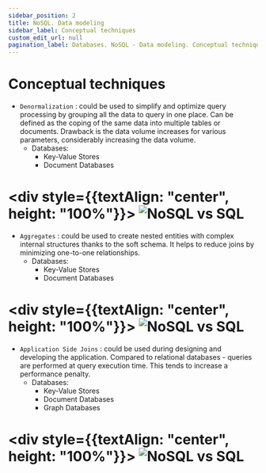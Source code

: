 ```yaml
---
sidebar_position: 2
title: NoSQL. Data modeling
sidebar_label: Conceptual techniques
custom_edit_url: null
pagination_label: Databases. NoSQL - Data modeling. Conceptual techniques
---
```


# Conceptual techniques

- ```Denormalization``` :
could be used to simplify and optimize query processing by grouping all the data to query in one place.
Can be defined as the coping of the same data into multiple tables or documents.
Drawback is the data volume increases for various parameters, considerably increasing the data volume.
  - Databases:
    - Key-Value Stores
    - Document Databases

# <div style={{textAlign: "center", height: "100%"}}> ![NoSQL vs SQL](../img/denormalization.png) </div>

- ```Aggregates``` :
could be used to create nested entities with complex internal structures thanks to the soft schema.
It helps to reduce joins by minimizing one-to-one relationships.
  - Databases:
    - Key-Value Stores
    - Document Databases

# <div style={{textAlign: "center", height: "100%"}}> ![NoSQL vs SQL](../img/aggregation.png) </div>

- ```Application Side Joins``` :
could be used during designing and developing the application.
Compared to relational databases - queries are performed at query execution time.
This tends to increase a performance penalty.
  - Databases:
    - Key-Value Stores
    - Document Databases
    - Graph Databases

# <div style={{textAlign: "center", height: "100%"}}> ![NoSQL vs SQL](../img/app-side-join.png) </div>
